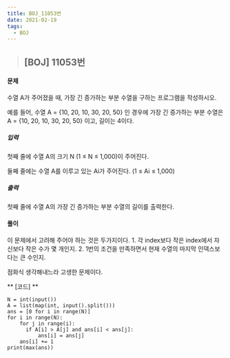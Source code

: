 ```yaml
---
title: BOJ_11053번
date: 2021-02-19
tags:
  - BOJ
---
```


> ## [BOJ] 11053번 

#### 문제
수열 A가 주어졌을 때, 가장 긴 증가하는 부분 수열을 구하는 프로그램을 작성하시오.

예를 들어, 수열 A = {10, 20, 10, 30, 20, 50} 인 경우에 가장 긴 증가하는 부분 수열은 A = {10, 20, 10, 30, 20, 50} 이고, 길이는 4이다.

##### 입력
첫째 줄에 수열 A의 크기 N (1 ≤ N ≤ 1,000)이 주어진다.

둘째 줄에는 수열 A를 이루고 있는 Ai가 주어진다. (1 ≤ Ai ≤ 1,000)
##### 출력
첫째 줄에 수열 A의 가장 긴 증가하는 부분 수열의 길이를 출력한다.
#### **풀이**

이 문제에서 고려해 주어야 하는 것은 두가지이다.
    1. 각 index보다 작은 index에서 자신보다 작은 수가 몇 개인지.
    2. 1번의 조건을 만족하면서 현재 수열의 마지막 인덱스보다는 큰 수인지.

점화식 생각해내느라 고생한 문제이다. 

** [코드] **

    N = int(input())
    A = list(map(int, input().split()))
    ans = [0 for i in range(N)]
    for i in range(N):
        for j in range(i):
          if A[i] > A[j] and ans[i] < ans[j]:
              ans[i] = ans[j]
        ans[i] += 1
    print(max(ans))